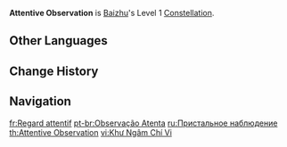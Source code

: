 {{Constellation Infobox
|image         = Constellation Attentive Observation.png
|character     = Baizhu
|level         = 1
|description   = [[Universal Diagnosis]] gains 1 additional charge.
|utility1      = Charge Addition
}}
'''Attentive Observation''' is [[Baizhu]]'s Level 1 [[Constellation]].

==Other Languages==
{{Other Languages
|en       = Attentive Observation
|zhs      = 呿吟至微
|zhs_rm   = Qūyín Zhìwēi
|zh_note  = Reference to a passage in chapter 25 of the {{w|Huangdi Neijing}}. The relevant passage refers how grasping the principles and laws of treatment will allow the doctor to obtain unique perception, such that they will detect the smallest discomforts ailing their patient, and that nothing will escape their notice.
|zht      = 呿吟至微
|zht_rm   = Qūyín Zhìwéi
|zh_tl    = The Smallest Vocalisations of Discomfort
|ja       = 至微呻吟
|ja_rm    = Shibi Shingin{{assumed}}
|ja_tl    = 
|ko       = 고통 감지
|ko_tl    = Pain Perception
|es       = Cuidados intensivos
|es_tl    = Intensive Care
|fr       = Regard attentif
|fr_tl    = Attentive Gaze
|ru       = Пристальное наблюдение
|ru_tl    = Attentive Observation
|th       = Attentive Observation
|vi       = Khư Ngâm Chí Vi
|vi_tl    = 
|de       = Binnen eines Atemzugs
|de_tl    = In One Breath
|id       = Attentive Observation
|pt       = Observação Atenta
|pt_tl    = 
|tr       = Dikkatli Gözlem
|tr_tl    = Careful Observation
|it       = Osservazione accurata
|it_tl    = 
}}

==Change History==
{{Change History|3.6}}

==Navigation==
{{Talent Navbox|Baizhu}}

[[fr:Regard attentif]]
[[pt-br:Observação Atenta]]
[[ru:Пристальное наблюдение]]
[[th:Attentive Observation]]
[[vi:Khư Ngâm Chí Vi]]